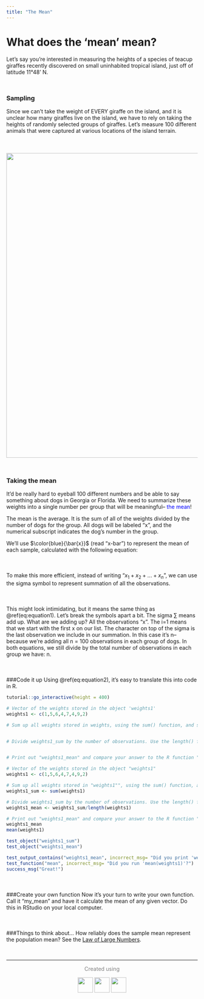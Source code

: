 ```yaml
---
title: "The Mean"
---
```


# What does the 'mean' mean?
Let's say you're interested in measuring the heights of a species of teacup giraffes recently discovered on small uninhabited tropical island, just off of latitude 11°48' N. 
<div style="margin-bottom:50px"></div>

### Sampling
Since we can't take the weight of EVERY giraffe on the island, and it is unclear how many giraffes live on the island, we have to rely on taking the heights of randomly selected groups of giraffes. Let's measure 100 different animals that were captured at various locations of the island terrain.

<div style="margin-top:50px"></div>
<center>![](giraffe_ruler.png){width=800px}</center>
<div style="margin-bottom:50px"></div>

### Taking the mean
It'd be really hard to eyeball 100 different numbers and be able to say something about dogs in Georgia or Florida. We need to summarize these weights into a single number per group that will be meaningful-- <span style="color:blue"> the mean</span>! 

The mean is the average. It is the sum of all of the weights divided by the number of dogs for the group. All dogs will be labeled "x", and the numerical subscript indicates the dog's number in the group.

<p>We'll use $\color{blue}{\bar{x}}$ (read "x-bar") to represent the mean of each sample, calculated with the following equation:</p>
<div style="margin-bottom:50px"></div>
\begin{equation}
 (\#eq:equation1)
 \Large \color{blue}{\bar{x}} = \frac{x_1 + x_2 + ... + x_n}{n}
 \end{equation}
<div style="margin-bottom:50px">
</div>
To make this more efficient, instead of writing "${x_1 + x_2 + ... + x_n}$", we can use the sigma symbol to represent summation of all the observations. 

<div style="margin-bottom:50px"></div>
\begin{equation}
 (\#eq:equation2)
 \Large \color{blue}{\bar{x}} = \frac{\sum_{i=1}^n x_i}{n}
 \end{equation}
<div style="margin-bottom:50px">
</div>

This might look intimidating, but it means the same thing as \@ref(eq:equation1). Let's break the symbols apart a bit. The sigma $\sum{}$ means add up. What are we adding up? All the observations "x". The i=1 means that we start with the first x on our list. The character on top of the sigma is the last observation we include in our summation. In this case it's n--because we're adding all n = 100 observations in each group of dogs. In both equations, we still divide by the total number of observations in each group we have: n. 
<div style="margin-bottom:50px">
</div>
###Code it up
Using \@ref(eq:equation2), it's easy to translate this into code in R.

```r
tutorial::go_interactive(height = 400)
```


```r
# Vector of the weights stored in the object 'weights1'
weights1 <- c(1,5,6,4,7,4,9,2)

# Sum up all weights stored in weights, using the sum() function, and save it as a new object called "weights1_sum"


# Divide weights1_sum by the number of observations. Use the length() function for n. Store your answer as "weights1_mean"


# Print out "weights1_mean" and compare your answer to the R function "mean(weights1)"

```
```r
# Vector of the weights stored in the object "weights1"
weights1 <- c(1,5,6,4,7,4,9,2)

# Sum up all weights stored in "weights1"", using the sum() function, and save it as a new object called "weights1_sum"
weights1_sum <- sum(weights1)

# Divide weights1_sum by the number of observations. Use the length() function for n. Store your answer as "weights1_mean"
weights1_mean <- weights1_sum/length(weights1)

# Print out "weights1_mean" and compare your answer to the R function "mean(weights1)"
weights1_mean
mean(weights1)
```
```r
test_object("weights1_sum")
test_object("weights1_mean")

test_output_contains("weights1_mean", incorrect_msg= "Did you print 'weights1_mean'?")
test_function("mean", incorrect_msg= "Did you run 'mean(weights1)'?")
success_msg("Great!")
```

<div style="margin-bottom:50px">
</div>
###Create your own function
 Now it's your turn to write your own function. Call it "my_mean" and have it calculate the mean of any given vector. Do this in RStudio on your local computer.
 <div style="margin-bottom:50px">
</div>
###Things to think about...
How reliably does the sample mean represent the population mean? See the [Law of Large Numbers](https://en.wikipedia.org/wiki/Law_of_large_numbers).


&nbsp;
<hr />
<p style="text-align: center;"> <span style="color: #808080;"> Created using </span></p>
<p><center>![](https://upload.wikimedia.org/wikipedia/commons/9/91/Octicons-mark-github.svg){width=40px}
![](https://bookdown.org/yihui/rmarkdown/images/hex-rmarkdown.png){width=40px}
![](https://www.rstudio.com/wp-content/uploads/2014/06/RStudio-Ball.png){width=40px}</p>
&nbsp;